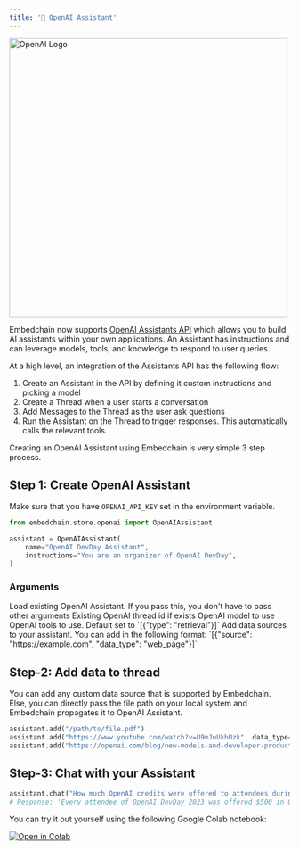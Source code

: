 ```yaml
---
title: '🤖 OpenAI Assistant'
---
```


<img src="https://blogs.swarthmore.edu/its/wp-content/uploads/2022/05/openai.jpg"  align="center" width="500" alt="OpenAI Logo"/>

Embedchain now supports [OpenAI Assistants API](https://platform.openai.com/docs/assistants/overview) which allows you to build AI assistants within your own applications. An Assistant has instructions and can leverage models, tools, and knowledge to respond to user queries.

At a high level, an integration of the Assistants API has the following flow:

1. Create an Assistant in the API by defining it custom instructions and picking a model
2. Create a Thread when a user starts a conversation
3. Add Messages to the Thread as the user ask questions
4. Run the Assistant on the Thread to trigger responses. This automatically calls the relevant tools.

Creating an OpenAI Assistant using Embedchain is very simple 3 step process.

## Step 1: Create OpenAI Assistant

Make sure that you have `OPENAI_API_KEY` set in the environment variable.

```python
from embedchain.store.openai import OpenAIAssistant

assistant = OpenAIAssistant(
    name="OpenAI DevDay Assistant",
    instructions="You are an organizer of OpenAI DevDay",
)
```

### Arguments

<ResponseField name="assistant_id" type="string" required>
  Load existing OpenAI Assistant. If you pass this, you don't have to pass other arguments
</ResponseField>

<ResponseField name="thread_id" type="string">
  Existing OpenAI thread id if exists
</ResponseField>

<ResponseField name="model" type="str" default="gpt-4-1106-preview">
  OpenAI model to use
</ResponseField>

<ResponseField name="tools" type="list">
  OpenAI tools to use. Default set to `[{"type": "retrieval"}]`
</ResponseField>

<ResponseField name="data_sources" type="list" default="[]">
  Add data sources to your assistant. You can add in the following format: `[{"source": "https://example.com", "data_type": "web_page"}]`
</ResponseField>



## Step-2: Add data to thread

You can add any custom data source that is supported by Embedchain. Else, you can directly pass the file path on your local system and Embedchain propagates it to OpenAI Assistant.
```python
assistant.add("/path/to/file.pdf")
assistant.add("https://www.youtube.com/watch?v=U9mJuUkhUzk", data_type="youtube_video")
assistant.add("https://openai.com/blog/new-models-and-developer-products-announced-at-devday")
```

## Step-3: Chat with your Assistant
```python
assistant.chat("How much OpenAI credits were offered to attendees during OpenAI DevDay?")
# Response: 'Every attendee of OpenAI DevDay 2023 was offered $500 in OpenAI credits.'
```

You can try it out yourself using the following Google Colab notebook:

<a href="https://colab.research.google.com/drive/1BKlXZYSl6AFRgiHZ5XIzXrXC_24kDYHQ?usp=sharing">
    <img src="https://camo.githubusercontent.com/84f0493939e0c4de4e6dbe113251b4bfb5353e57134ffd9fcab6b8714514d4d1/68747470733a2f2f636f6c61622e72657365617263682e676f6f676c652e636f6d2f6173736574732f636f6c61622d62616467652e737667" alt="Open in Colab" />
</a>

